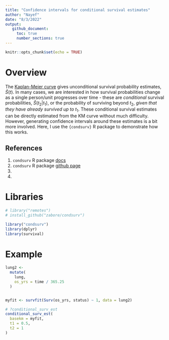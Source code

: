 ```yaml
---
title: "Confidence intervals for conditional survival estimates"
author: "Nayef"
date: "8/3/2022"
output: 
   github_document: 
     toc: true
     number_sections: true
---
```


```r
knitr::opts_chunk$set(echo = TRUE)
```

# Overview 
The [Kaplan-Meier curve](https://en.wikipedia.org/wiki/Kaplan%E2%80%93Meier_estimator) gives unconditional survival probability estimates, $\hat{S}(t)$. In many cases, we are interested in how survival probabilities change as a single person/unit progresses over time - these are *conditional* survival probabilities, $\hat{S}(t_2|t_1)$, or the probability of surviving beyond $t_2$, *given that they have already survived up to* $t_1$. These conditional survival estimates can be directly estimated from the KM curve without much difficulty. However, generating confidence intervals around these estimates is a bit more involved. Here, I use the `{condsurv}` R package to demonstrate how this works. 


## References 
1. `condsurv` R package [docs](https://www.emilyzabor.com/condsurv/)
2. `condsurv` R package [github page](https://github.com/zabore/condsurv)
3. 
4. 


# Libraries 
```r
# library("remotes")
# install_github("zabore/condsurv")

library("condsurv")
library(dplyr)
library(survival)

```


# Example 

```r
lung2 <- 
  mutate(
    lung,
    os_yrs = time / 365.25
  )


myfit <- survfit(Surv(os_yrs, status) ~ 1, data = lung2)

# ?conditional_surv_est
conditional_surv_est(
  basekm = myfit,
  t1 = 0.5, 
  t2 = 1
)


```

